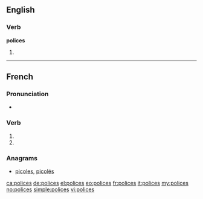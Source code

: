 {{also|policés}}
==English==

===Verb===
'''polices'''

# {{third-person singular of|police}}

----

==French==

===Pronunciation===
* {{IPA|lang=fr|/pɔ.lis/}}

===Verb===
{{fr-verb-form}}

# {{conjugation of|policer||2|s|pres|ind|lang=fr}}
# {{conjugation of|policer||2|s|pres|sub|lang=fr}}

===Anagrams===
* [[picoles#French|picoles]], [[picolés#French|picolés]]

[[ca:polices]]
[[de:polices]]
[[el:polices]]
[[eo:polices]]
[[fr:polices]]
[[it:polices]]
[[my:polices]]
[[no:polices]]
[[simple:polices]]
[[vi:polices]]